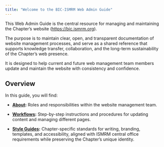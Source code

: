 ```yaml
---
title: "Welcome to the BIC-ISMRM Web Admin Guide"
---
```


This Web Admin Guide is the central resource for managing and maintaining the Chapter’s website (<https://bic.ismrm.org>). 

The purpose is to maintain clear, open, and transparent documentation of website management processes, and serve as a shared reference that supports knowledge transfer, collaboration, and the long-term sustainability of the Chapter’s web presence. 

It is designed to help current and future web management team members update and maintain the website with consistency and confidence.

## Overview

In this guide, you will find:

- **[About](/about.html):** Roles and responsibilities within the website management team.  

- **[Workflows](/workflows.html):** Step-by-step instructions and procedures for updating content and managing different pages.  

- **[Style Guides](/style-guides.html):** Chapter-specific standards for writing, branding, templates, and accessibility, aligned with ISMRM central office requirements while preserving the Chapter’s unique identity.  
